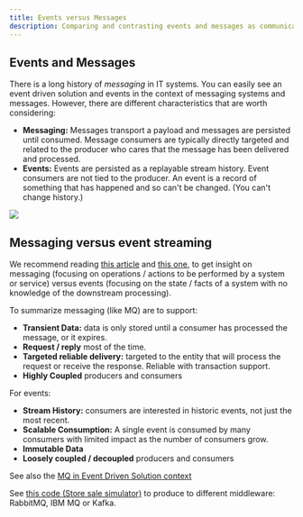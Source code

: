 ```yaml
---
title: Events versus Messages
description: Comparing and contrasting events and messages as communication artifacts in distributed systems.
---
```


## Events and Messages

There is a long history of *messaging* in IT systems.  You can easily see an event driven solution and events in the context of messaging systems and messages. However, there are different characteristics that are worth considering:

* **Messaging:** Messages transport a payload and messages are persisted until consumed. Message consumers are typically directly targeted and related to the producer who cares that the message has been delivered and processed.
* **Events:** Events are persisted as a replayable stream history. Event consumers are not tied to the producer. An event is a record of something that has happened and so can't be changed. (You can't change history.)

![](./images/evt-msg.png)

## Messaging versus event streaming

We recommend reading [this article](https://developer.ibm.com/messaging/2018/05/18/comparing-messaging-event-streaming-use-cases/) and [this one](https://developer.ibm.com/messaging/2019/02/05/comparing-messaging-pub-sub-and-event-streams/), to get insight on messaging (focusing on operations / actions to be performed by a system or service) versus events (focusing on the state / facts of a system with no knowledge of the downstream processing).

To summarize messaging (like MQ) are to support:

* **Transient Data:** data is only stored until a consumer has processed the message, or it expires.
* **Request / reply** most of the time.
* **Targeted reliable delivery:** targeted to the entity that will process the request or receive the response. Reliable with transaction support.
* **Highly Coupled** producers and consumers

For events:

* **Stream History:** consumers are interested in historic events, not just the most recent.
* **Scalable Consumption:** A single event is consumed by many consumers with limited impact as the number of consumers grow.
* **Immutable Data**
* **Loosely coupled / decoupled** producers and consumers

See also the [MQ in Event Driven Solution context](/technology/mq/)

See [this code (Store sale simulator)](https://github.com/ibm-cloud-architecture/refarch-eda-store-simulator) to produce to different middleware: RabbitMQ, IBM MQ or Kafka.